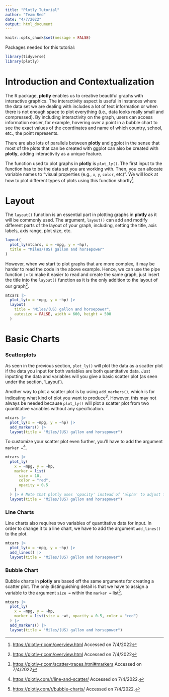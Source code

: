 ```yaml
---
title: "Plotly Tutorial"
author: "Team Red"
date: "4/7/2022"
output: html_document
---
```


```r
knitr::opts_chunk$set(message = FALSE)
```

Packages needed for this tutorial: 
```r
library(tidyverse)
library(plotly)
```

# Introduction and Contextualization 
The R package, **plotly** enables us to creative beautiful graphs with interactive graphics. The interactivity aspect is useful in instances where the data set we are dealing with includes a lot of text information or when there is not enough space to plot everything (i.e., data looks really small and compressed). By including interactivity on the graph, users can access information easier, for example, hovering over a point in a bubble chart to see the exact values of the coordinates and name of which country, school, etc., the point represents. 

There are also lots of parallels between **plotly** and ggplot in the sense that most of the plots that can be created with ggplot can also be created with **plotly**, adding interactivity as a unique feature. 

The function used to plot graphs in **plotly** is `plot_ly()`. The first input to the function has to be the data set you are working with. Then, you can allocate variable names to "visual properties (e.g., `x`, `y`, `color`, etc)". We will look at how to plot different types of plots using this function shortly[^1]. 

[^1]: <https://plotly-r.com/overview.html> Accessed on 7/4/2022

# Layout 
The `layout()` function is an essential part in plotting graphs in **plotly** as it will be commonly used. The argument, `layout()` can add and modify different parts of the layout of your graph, including, setting the title, axis labels, axis range, plot size, etc. 

```r
layout(
  plot_ly(mtcars, x = ~mpg, y = ~hp),
  title = "Miles/(US) gallon and horsepower"
)
```

However, when we start to plot graphs that are more complex, it may be harder to read the code in the above example. Hence, we can use the pipe function `|>` to make it easier to read and create the same graph, just insert the title into the `layout()` function as it is the only addition to the layout of our graph[^1]. 

```r
mtcars |>
  plot_ly(x = ~mpg, y = ~hp) |>
  layout(
    title = "Miles/(US) gallon and horsepower",
    autosize = FALSE, width = 600, height = 500
  )
```

# Basic Charts 

### Scatterplots 

As seen in the previous section, `plot_ly()` will plot the data as a scatter plot if the data you input for both variables are both quantitative data. Just inputting the data and variables will you give a basic scatter plot (as seen under the section, 'Layout'). 

Another way to plot a scatter plot is by using `add_markers()`, which is for indicating what kind of plot you want to produce[^2]. However, this may not always be needed because `plot_ly()` will plot a scatter plot from two quantitative variables without any specification. 

[^2]: <https://plotly-r.com/scatter-traces.html#markers> Accessed on 7/4/2022

```r
mtcars |>
  plot_ly(x = ~mpg, y = ~hp) |>
  add_markers() |>
  layout(title = "Miles/(US) gallon and horsepower")
```

To customize your scatter plot even further, you'll have to add the argument `marker = `[^3]. 

[^3]: <https://plotly.com/r/line-and-scatter/> Accessed on 7/4/2022. 

```r
mtcars |>
  plot_ly(
    x = ~mpg, y = ~hp,
    marker = list(
      size = 10,
      color = "red",
      opacity = 0.5
    )
  ) |> # Note that plotly uses 'opacity' instead of 'alpha' to adjust the opacity of points!
  layout(title = "Miles/(US) gallon and horsepower")
```

### Line Charts

Line charts also requires two variables of quantitative data for input. In order to change it to a line chart, we have to add the argument `add_lines()` to the plot. 

```r
mtcars |>
  plot_ly(x = ~mpg, y = ~hp) |>
  add_lines() |>
  layout(title = "Miles/(US) gallon and horsepower")
```

### Bubble Chart 

Bubble charts in **plotly** are based off the same arguments for creating a scatter plot. The only distinguishing detail is that we have to assign a variable to the argument `size = ` within the `marker = ` list[^4].

[^4]: <https://plotly.com/r/bubble-charts/> Accessed on 7/4/2022. 

```r
mtcars |>
  plot_ly(
    x = ~mpg, y = ~hp,
    marker = list(size = ~wt, opacity = 0.5, color = "red")
  ) |>
  add_markers() |>
  layout(title = "Miles/(US) gallon and horsepower")
```